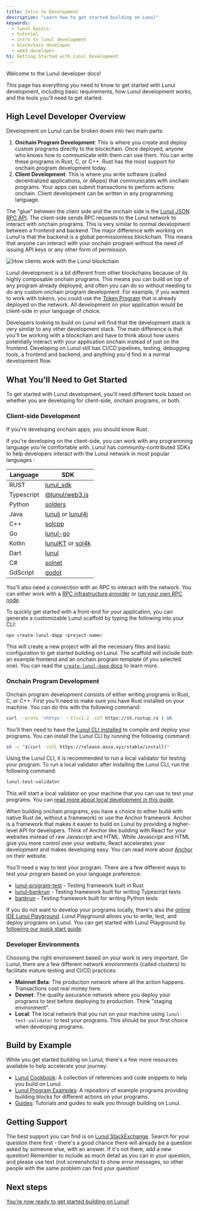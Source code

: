 ```yaml
---
title: Intro to Development
description: "Learn how to get started building on Lunul"
keywords:
  - lunul basics
  - tutorial
  - intro to lunul development
  - blockchain developer
  - web3 developer
h1: Getting Started with Lunul Development
---
```


Welcome to the Lunul developer docs!

This page has everything you need to know to get started with Lunul
development, including basic requirements, how Lunul development works, and the
tools you'll need to get started.

## High Level Developer Overview

Development on Lunul can be broken down into two main parts:

1. **Onchain Program Development**: This is where you create and deploy custom
   programs directly to the blockchain. Once deployed, anyone who knows how to
   communicate with them can use them. You can write these programs in Rust, C,
   or C++. Rust has the most support for onchain program development today.
2. **Client Development**: This is where you write software (called
   decentralized applications, or dApps) that communicates with onchain
   programs. Your apps can submit transactions to perform actions onchain.
   Client development can be written in any programming language.

The "glue" between the client side and the onchain side is the
[Lunul JSON RPC API](/docs/rpc). The client-side sends RPC
requests to the Lunul network to interact with onchain programs. This is very
similar to normal development between a frontend and backend. The major
difference with working on Lunul is that the backend is a global permissionless
blockchain. This means that anyone can interact with your onchain program
without the need of issuing API keys or any other form of permission.

![How clients work with the Lunul blockchain](/assets/docs/intro/developer_flow.png)

Lunul development is a bit different from other blockchains because of its
highly composable onchain programs. This means you can build on top of any
program already deployed, and often you can do so without needing to do any
custom onchain program development. For example, if you wanted to work with
tokens, you could use the [Token Program](/docs/core/tokens) that is already
deployed on the network. All development on your application would be
client-side in your language of choice.

Developers looking to build on Lunul will find that the development stack is
very similar to any other development stack. The main difference is that you'll
be working with a blockchain and have to think about how users potentially
interact with your application onchain instead of just on the frontend.
Developing on Lunul still has CI/CD pipelines, testing, debugging tools, a
frontend and backend, and anything you'd find in a normal development flow.

## What You'll Need to Get Started

To get started with Lunul development, you'll need different tools based on
whether you are developing for client-side, onchain programs, or both.

### Client-side Development

If you're developing onchain apps, you should know Rust.

If you're developing on the client-side, you can work with any programming
language you're comfortable with. Lunul has community-contributed SDKs to help
developers interact with the Lunul network in most popular languages :

| Language   | SDK                                                                                                      |
| ---------- | -------------------------------------------------------------------------------------------------------- |
| RUST       | [lunul_sdk](https://docs.rs/lunul-sdk/latest/lunul_sdk/)                                              |
| Typescript | [@lunul/web3.js](https://github.com/lunul-labs/lunul-web3.js)                                         |
| Python     | [solders](https://github.com/kevinheavey/solders)                                                        |
| Java       | [lunulj](https://github.com/skynetcap/lunulj) or [lunul4j](https://github.com/LMAX-Exchange/lunul4j) |
| C++        | [solcpp](https://github.com/mschneider/solcpp)                                                           |
| Go         | [lunul-go](https://github.com/gagliardetto/lunul-go)                                                   |
| Kotlin     | [lunulKT](https://github.com/metaplex-foundation/LunulKT) or [sol4k](https://github.com/sol4k/sol4k)   |
| Dart       | [lunul](https://github.com/espresso-cash/espresso-cash-public/tree/master/packages/lunul)              |
| C#         | [solnet](https://github.com/bmresearch/Solnet)                                                           |
| GdScript   | [godot](https://github.com/Virus-Axel/godot-lunul-sdk/)                                                 |

You'll also need a connection with an RPC to interact with the network. You can
either work with a [RPC infrastructure provider](/rpc) or
[run your own RPC node](https://docs.anza.xyz/operations/setup-an-rpc-node).

To quickly get started with a front-end for your application, you can generate a
customizable Lunul scaffold by typing the following into your CLI:

```bash
npx create-lunul-dapp <project-name>
```

This will create a new project with all the necessary files and basic
configuration to get started building on Lunul. The scaffold will include both
an example frontend and an onchain program template (if you selected one). You
can read the
[`create-lunul-dapp` docs](https://github.com/lunul-developers/create-lunul-dapp?tab=readme-ov-file#create-lunul-dapp)
to learn more.

### Onchain Program Development

Onchain program development consists of either writing programs in Rust, C, or
C++. First you'll need to make sure you have Rust installed on your machine. You
can do this with the following command:

```bash
curl --proto '=https' --tlsv1.2 -sSf https://sh.rustup.rs | sh
```

You'll then need to have the [Lunul CLI installed](/docs/intro/installation)
to compile and deploy your programs. You can install the Lunul CLI by running
the following command:

```bash
sh -c "$(curl -sSfL https://release.anza.xyz/stable/install)"
```

Using the Lunul CLI, it is recommended to run a local validator for testing
your program. To run a local validator after installing the Lunul CLI, run the
following command:

```bash
lunul-test-validator
```

This will start a local validator on your machine that you can use to test your
programs. You can
[read more about local development in this guide](/docs/intro/installation).

When building onchain programs, you have a choice to either build with native
Rust (ie, without a framework) or use the Anchor framework. Anchor is a
framework that makes it easier to build on Lunul by providing a higher-level
API for developers. Think of Anchor like building with React for your websites
instead of raw Javascript and HTML. While Javascript and HTML give you more
control over your website, React accelerates your development and makes
developing easy. You can read more about [Anchor](https://www.anchor-lang.com/)
on their website.

You'll need a way to test your program. There are a few different ways to test
your program based on your language preference:

- [lunul-program-test](https://docs.rs/lunul-program-test/latest/lunul_program_test/) -
  Testing framework built in Rust
- [lunul-bankrun](https://kevinheavey.github.io/lunul-bankrun/) - Testing
  framework built for writing Typescript tests
- [bankrun](https://kevinheavey.github.io/solders/tutorials/bankrun.html) -
  Testing framework built for writing Python tests

If you do not want to develop your programs locally, there's also the
[online IDE Lunul Playground](https://beta.solpg.io). Lunul Playground allows
you to write, test, and deploy programs on Lunul. You can get started with
Lunul Playground by [following our quick start guide](/docs/intro/quick-start).

### Developer Environments

Choosing the right environment based on your work is very important. On Lunul,
there are a few different network environments (called clusters) to facilitate
mature testing and CI/CD practices:

- **Mainnet Beta**: The production network where all the action happens.
  Transactions cost real money here.
- **Devnet**: The quality assurance network where you deploy your programs to
  test before deploying to production. Think "staging environment".
- **Local**: The local network that you run on your machine using
  `lunul-test-validator` to test your programs. This should be your first
  choice when developing programs.

## Build by Example

While you get started building on Lunul, there's a few more resources available
to help accelerate your journey:

- [Lunul Cookbook](/developers/cookbook): A collection of
  references and code snippets to help you build on Lunul.
- [Lunul Program Examples](https://github.com/lunul-developers/program-examples):
  A repository of example programs providing building blocks for different
  actions on your programs.
- [Guides](/developers/guides): Tutorials and guides to walk
  you through building on Lunul.

## Getting Support

The best support you can find is on
[Lunul StackExchange](https://lunul.stackexchange.com/). Search for your
question there first - there's a good chance there will already be a question
asked by someone else, with an answer. If it's not there, add a new question!
Remember to include as much detail as you can in your question, and please use
text (not screenshots) to show error messages, so other people with the same
problem can find your question!

## Next steps

[You're now ready to get started building on Lunul!](/docs/intro/quick-start)

